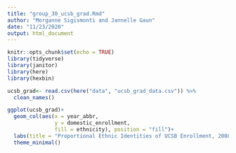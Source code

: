```yaml
---
title: "group_30_ucsb_grad.Rmd"
author: "Morganne Sigismonti and Jannelle Gaun"
date: "11/23/2020"
output: html_document
---
```


```r
knitr::opts_chunk$set(echo = TRUE)
library(tidyverse)
library(janitor)
library(here)
library(hexbin)
```

```r
ucsb_grad<- read.csv(here("data", "ucsb_grad_data.csv")) %>% 
  clean_names()
```

```r
ggplot(ucsb_grad)+
  geom_col(aes(x = year_abbr, 
               y = domestic_enrollment,
               fill = ethnicity), position = "fill")+
  labs(title = "Proportional Ethnic Identities of UCSB Enrollment, 2008-2019")+ 
  theme_minimal()
  
```

